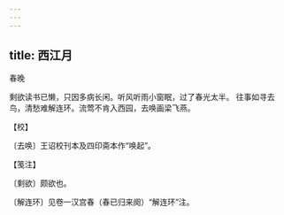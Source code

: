 ```yaml
---
---
---
```

title: 西江月
---



春晚





剩欲读书已懒，只因多病长闲。听风听雨小窗眠，过了春光太半。 往事如寻去鸟，清愁难解连环。流莺不肯入西园，去唤画梁飞燕。





【校】


〔去唤〕王诏校刊本及四印斋本作“唤起”。





【笺注】


〔剩欲〕颇欲也。

〔解连环〕见卷一汉宫春（春已归来阕）“解连环”注。